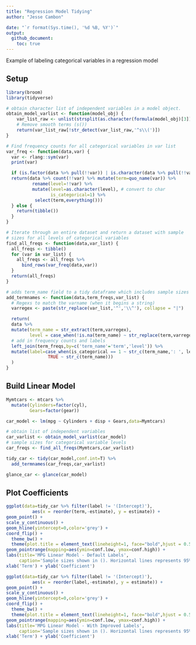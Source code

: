 ```yaml
---
title: "Regression Model Tidying"
author: "Jesse Cambon"

date: "`r format(Sys.time(), '%d %B, %Y')`"
output:
  github_document:
    toc: true
---
```


Example of labeling categorical variables in a regression model


## Setup
```r
library(broom)
library(tidyverse)

# obtain character list of independent variables in a model object. 
obtain_model_varlist <- function(model_obj) {
    var_list_raw <- unlist(strsplit(as.character(formula(model_obj)[3]),split=' \\+ '))
    # Remove smooth terms (s())
    return(var_list_raw[!str_detect(var_list_raw,'^s\\(')])
}

# Find frequency counts for all categorical variables in var list
var_freq <- function(data,var) {
  var <- rlang::sym(var)
  print(var)

  if (is.factor(data %>% pull(!!var)) | is.character(data %>% pull(!!var))) {
  return(data %>% count(!!var) %>% mutate(term=quo_name(var)) %>%
          rename(level=!!var) %>%
          mutate(level=as.character(level), # convert to char
                 is_categorical=1) %>%
           select(term,everything()))
  } else {
    return(tibble())
  }
}

# Iterate through an entire dataset and return a dataset with sample
# sizes for all levels of categorical variables
find_all_freqs <- function(data,var_list) {
  all_freqs <- tibble()
  for (var in var_list) {
    all_freqs <- all_freqs %>%
      bind_rows(var_freq(data,var))
  }
  return(all_freqs)
}

# adds term_name field to a tidy dataframe which includes sample sizes
add_termnames <- function(data,term_freqs,var_list) {
  # Regexs to match the varname (when it begins a string)
  varregex <- paste(str_replace(var_list,'^','\\^'), collapse = "|")

  return(
  data %>%
  mutate(term_name = str_extract(term,varregex),
         level = case_when(!is.na(term_name) ~ str_replace(term,varregex,""))) %>%
  # add in frequency counts and labels
  left_join(term_freqs,by=c('term_name'='term','level')) %>%
  mutate(label=case_when(is_categorical == 1 ~ str_c(term_name,': ', level,' (',scales::comma(n),')'),
                TRUE ~ str_c(term_name)))
  )
}
```

## Build Linear Model

```r
Mymtcars <- mtcars %>%
  mutate(Cylinders=factor(cyl),
         Gears=factor(gear))

car_model <- lm(mpg ~ Cylinders + disp + Gears,data=Mymtcars)

# obtain list of independent variables 
car_varlist <- obtain_model_varlist(car_model)
# sample sizes for categorical variable levels
car_freqs <- find_all_freqs(Mymtcars,car_varlist)

tidy_car <- tidy(car_model,conf.int=T) %>%
  add_termnames(car_freqs,car_varlist)

glance_car <- glance(car_model)
```

## Plot Coefficients 

```r

ggplot(data=tidy_car %>% filter(label != '(Intercept)'),
          aes(x = reorder(term,-estimate), y = estimate)) +
geom_point() +
scale_y_continuous() +
geom_hline(yintercept=0,color='grey') +
coord_flip() +
  theme_bw() +
  theme(plot.title = element_text(lineheight=1, face="bold",hjust = 0.5)) +
geom_pointrange(mapping=aes(ymin=conf.low, ymax=conf.high)) + 
labs(title='MPG Linear Model - Default Labels',
     caption='Sample sizes shown in (). Horizontal lines represents 95% confidence intervals.') +
xlab('Term') + ylab('Coefficient')

ggplot(data=tidy_car %>% filter(label != '(Intercept)'),
          aes(x = reorder(label,-estimate), y = estimate)) +
geom_point() +
scale_y_continuous() +
geom_hline(yintercept=0,color='grey') +
coord_flip() +
  theme_bw() +
  theme(plot.title = element_text(lineheight=1, face="bold",hjust = 0.5)) +
geom_pointrange(mapping=aes(ymin=conf.low, ymax=conf.high)) + 
labs(title='MPG Linear Model - With Improved Labels',
     caption='Sample sizes shown in (). Horizontal lines represents 95% confidence intervals.') +
xlab('Term') + ylab('Coefficient')
```


